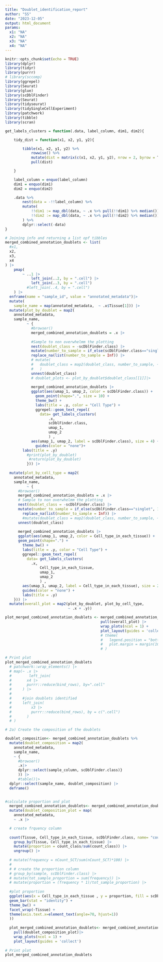 ```yaml
---
title: "Doublet_identification_report"
author: "SS"
date: "2023-12-05"
output: html_document
params: 
  x1: "NA"
  x2: "NA"
  x3: "NA"
  x4: "NA"
---
```


```r
knitr::opts_chunk$set(echo = TRUE)
library(dplyr)
library(tidyr)
library(purrr)
# library(sccomp)
library(ggrepel)
library(Seurat)
library(glue)
library(scDblFinder)
library(Seurat)
library(tidyseurat)
library(tidySingleCellExperiment)
library(patchwork)
library(tibble)
library(scran)

get_labels_clusters = function(.data, label_column, dim1, dim2){

    tidy_dist = function(x1, x2, y1, y2){

        tibble(x1, x2, y1, y2) %>%
            rowwise() %>%
            mutate(dist = matrix(c(x1, x2, y1, y2), nrow = 2, byrow = T) %>% dist()) %>%
            pull(dist)

    }

    label_column = enquo(label_column)
    dim1 = enquo(dim1)
    dim2 = enquo(dim2)

    .data %>%
        nest(data = -!!label_column) %>%
        mutate(
            !!dim1 := map_dbl(data, ~ .x %>% pull(!!dim1) %>% median()),
            !!dim2 := map_dbl(data, ~ .x %>% pull(!!dim2) %>% median())
        ) %>%
        dplyr::select(-data)
}
```


```r
# Joining info and returning a list opf tibbles
merged_combined_annotation_doublets <- list(
  #x1,
  x2,
  x3,
  x4
) |>
    pmap(
        ~ ..1 |>
            left_join(..2, by = ".cell") |>
            left_join(..3, by = ".cell") 
          #left_join(..4, by = ".cell")
    ) |> 
  enframe(name = "sample_id", value = "annotated_metadata")|> 
  mutate(
    sample_name = map(annotated_metadata,  ~ .x$Tissue[1])) |> 
  mutate(plot_by_doublet = map2(
    annotated_metadata,
    sample_name,
          ~ {
            #browser()
            merged_combined_annotation_doublets = .x |>
      
            #Sample to non overwhelmm the plotting
            nest(doublet_class = -scDblFinder.class) |>
            mutate(number_to_sample = if_else(scDblFinder.class=="singlet", 10000, Inf)) |>
            replace_na(list(number_to_sample = Inf)) |>
            # mutate(
            #   doublet_class = map2(doublet_class, number_to_sample, ~ .x |> sample_n(min(n(), .y)))
            #   )
            unnest(doublet_class) 
            # doublet_plots <- plot_by_doublet$doublet_class[[1]]|>
            
            merged_combined_annotation_doublets |> 
            ggplot(aes(umap_1, umap_2, color = scDblFinder.class)) +
              geom_point(shape=".", size = 10) +
              theme_bw() +
              labs(title = .y, color = "Cell Type") + 
              ggrepel::geom_text_repel(
                data= get_labels_clusters(
          			.x, 
          			scDblFinder.class,
          			umap_1, 
          			umap_2
          			) ,
      		aes(umap_1, umap_2, label = scDblFinder.class), size = 4) +
              guides(color = "none")+ 
        labs(title = .y)
          #print(plot_by_doublet)
           #return(plot_by_doublet)
          })) |> 
  
  mutate(plot_by_cell_type = map2(
    annotated_metadata,
    sample_name,
          ~ {
      #browser()
      merged_combined_annotation_doublets = .x |>
      # Sample to non overwhelmm the plotting
      nest(doublet_class = -scDblFinder.class) |>
      mutate(number_to_sample = if_else(scDblFinder.class=="singlet", 10000, Inf)) |>
        replace_na(list(number_to_sample = Inf)) |>
        #mutate(doublet_class = map2(doublet_class, number_to_sample, ~ .x |> sample_n(min(n(), .y))))|>
      unnest(doublet_class)
      
      merged_combined_annotation_doublets |> 
      ggplot(aes(umap_1, umap_2, color = Cell_type_in_each_tissue)) +
      geom_point(shape=".") +
        theme_bw() +
        labs(title = .y, color = "Cell Type") +
        ggrepel::geom_text_repel(
          data= get_labels_clusters(
            .x, 
      			Cell_type_in_each_tissue,
      			umap_1, 
      			umap_2
      			) ,
		aes(umap_1, umap_2, label = Cell_type_in_each_tissue), size = 2) +
        guides(color = "none") + 
        labs(title = .y)
    })) |> 
  mutate(overall_plot = map2(plot_by_doublet, plot_by_cell_type, 
                             ~ .x + .y)) 

plot_merged_combined_annotation_doublets <- merged_combined_annotation_doublets |> 
                                            pull(overall_plot) |> 
                                            wrap_plots(ncol = 1) +
                                            plot_layout(guides = 'collect')  
                                            # theme(
                                            #   legend.position = "bottom", 
                                            #   plot.margin = margin(10, 10, 10, 10, "cm")
                                            # )

# Print plot 
plot_merged_combined_annotation_doublets
  # patchwork::wrap_elements() |> 
  # map(~ .x |>
  #        left_join(
  #       x4 |>
  #       purrr::reduce(bind_rows), by=".cell"
  #     ) |>
  # 
  #     #join doublets identified
  #     left_join(
  #         x3 |>
  #         purrr::reduce(bind_rows), by = c(".cell")
  #       )
  # )

```


```r
# 2a) Create the composition of the doublets

doublet_composition<- merged_combined_annotation_doublets %>% 
  mutate(doublet_composition = map2(
    annotated_metadata,
    sample_name,
    ~ {
      #browser() 
      .x|> 
      dplyr::select(sample_column, scDblFinder.class)}
      )) |> 
      #table()|> 
  dplyr::select(sample_name, doublet_composition) |> 
  deframe()
  

#calculate proportion and plot
  merged_combined_annotation_doublets<- merged_combined_annotation_doublets |>
  mutate(doublet_composition_plot = map(
    annotated_metadata,
    ~ .x |> 

  # create frquency column
    
  count(Tissue, Cell_type_in_each_tissue, scDblFinder.class, name= "count_class") |> 
    group_by(Tissue, Cell_type_in_each_tissue) |> 
    mutate(proportion = count_class/sum(count_class)) |>
    ungroup() |>
    
  # mutate(frequency = nCount_SCT/sum(nCount_SCT)*100) |>
  # 
  # # create the proportion column
  # group_by(sample, scDblFinder.class) |>
  # mutate(tot_sample_proportion = sum(frequency)) |>
  # mutate(proportion = (frequency * 1)/tot_sample_proportion) |>
  
  #plot proportion
  ggplot(aes(x = Cell_type_in_each_tissue , y = proportion, fill = scDblFinder.class)) +
  geom_bar(stat = "identity") +
  theme_bw() +
  facet_wrap(~Tissue) +
  theme(axis.text.x=element_text(angle=70, hjust=1))
  )) 
  
  plot_merged_combined_annotation_doublets<- merged_combined_annotation_doublets|> 
    pull(doublet_composition_plot)|> 
    wrap_plots(ncol = 1) +
    plot_layout(guides = 'collect')  
 
# Print plot 
plot_merged_combined_annotation_doublets

```



